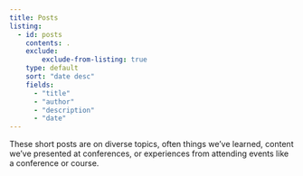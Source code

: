 ```yaml
---
title: Posts
listing:
  - id: posts
    contents: .
    exclude:
        exclude-from-listing: true
    type: default
    sort: "date desc"
    fields:
      - "title"
      - "author"
      - "description"
      - "date"
---
```


These short posts are on diverse topics, often things we've learned, content
we've presented at conferences, or experiences from attending events like a
conference or course.


::: {#posts}
:::
